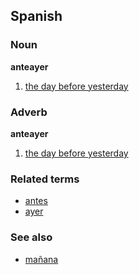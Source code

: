 == Spanish ==
=== Noun ===
'''anteayer'''

#[[the day before yesterday]]

===Adverb===
'''anteayer'''

#[[the day before yesterday]]

=== Related terms ===
*[[antes]]
*[[ayer]]

===See also===
*[[mañana]]
